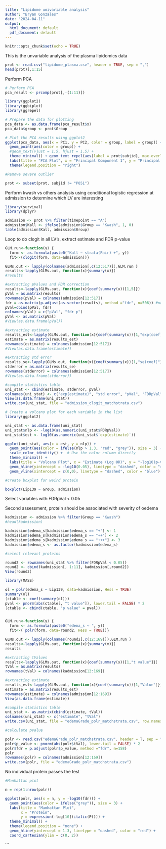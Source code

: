 ---
title: "Lipidome univariable analysis"
author: "Bryan Gonzales"
date: "2024-04-11"
output:
  html_document: default
  pdf_document: default
---

```{r setup, include=FALSE}
knitr::opts_chunk$set(echo = TRUE)
```

This is the unvariable analysis of the plasma lipidomics data

```{r cars}
prot <- read.csv("lipidome_plasma.csv", header = TRUE, sep = ",")
head(prot)[,1:15]

```

Perform PCA

```{r}

# Perform PCA
pca_result <- prcomp(prot[,-(1:11)])

library(ggplot2)
library(ggbiplot)
library(ggrepel)

# Prepare the data for plotting
pca_data <- as.data.frame(pca_result$x)
pca_data$group <- prot$Group

# Plot the PCA results using ggplot2
ggplot(pca_data, aes(x = PC1, y = PC2, color = group, label = group)) +
  geom_point(aes(color = group)) +
  #geom_text(vjust = 1.5, hjust = 1.5) +
  theme_minimal() + geom_text_repel(aes(label = prot$subjid), max.overlaps = 10) +
  labs(title = "PCA Plot", x = "Principal Component 1", y = "Principal Component 2") +
  theme(legend.position = "right")

#Remove severe outlier

prot <- subset(prot, subjid != "P051")


```


Perform kwash vs others analysis using conditional logistic regression at admission to determine which LV are interesting

```{r}
library(survival)
library(dplyr)

admission <- prot %>% filter(timepoint == "A")
admission$Kall <- ifelse(admission$Group == "Kwash", 1, 0)
table(admission$Kall, admission$Group)

```
Loop to do clogit in all LV's, extract estimate and FDR p-value

```{r}

GLM.run<-function(y) {
  form <- as.formula(paste0("Kall ~ strata(Pair) +", y))
  fit<-(clogit(form, data=admission))}

GLMs.out <- lapply(colnames(admission[,c(12:517)]),GLM.run )
results<-lapply(GLMs.out, function(x){summary(x)})
#results

#extracting pValues and FDR correction
results<-lapply(GLMs.out, function(x){coef(summary(x))[1,5]})
pVal = as.matrix(results)
rownames(pVal) = colnames(admission[12:517])
fdr = as.matrix(p.adjust(as.vector(results), method ="fdr", n=506)) #n=number of metabolites
pVal=cbind(pVal, fdr)
colnames(pVal) = c("pVal", "fdr p")
pVal <- as.matrix(pVal)
#View(as.data.frame(pVal))

#extracting estimate
results_est<-lapply(GLMs.out, function(x){coef(summary(x))[1,"exp(coef)"]}) #[x,4] change x to number of factors + 1
estimate = as.matrix(results_est)
rownames(estimate) = colnames(admission[12:517])
#View(as.data.frame(estimate))

#extracting std error
results_se<-lapply(GLMs.out, function(x){coef(summary(x))[1,"se(coef)"]}) #[x,4] change x to number of factors + 1
stderror = as.matrix(results_se)
rownames(stderror) = colnames(admission[12:517])
#View(as.data.frame(stderror))

#compile statistics table
uni_stat <- cbind(estimate, stderror, pVal)
colnames(uni_stat) <- c("exp(estimate)", "std error", "pVal", "FDRpVal")
View(as.data.frame(uni_stat))
write.csv(uni_stat, file = "admission_clogit_matchstrata.csv")

```

```{r}

# Create a volcano plot for each variable in the list
library(ggplot2)

uni_stat <- as.data.frame(uni_stat)
uni_stat$nlp <- -log10(as.numeric(uni_stat$FDRpVal))
uni_stat$est <- log10(as.numeric(uni_stat$`exp(estimate)`))

ggplot(uni_stat, aes(x = est, y = nlp)) +
  geom_point(aes(color = ifelse(nlp > 1.3, "red", "grey")), size = 3) +
  scale_color_identity() +  # Use the color column directly
  theme_minimal() +
  labs(title = "Volcano Plot", x = "Estimate (Log OR)", y = "-log10(p-value)") +
  geom_hline(yintercept = -log10(0.05), linetype = "dashed", color = "red") +  # Horizontal line for p-value threshold
  geom_vline(xintercept = c(0,0), linetype = "dashed", color = "blue")       # Vertical lines for estimate thresholds  

#create boxplot for weird protein

boxplot(Lip139 ~ Group, admission)

```

Select variables with FDRpVal < 0.05

Second assessment, protein should be associated with severity of oedema

```{r}

kadmission <- admission %>% filter(Group == "Kwash")
#head(kadmission)

kadmission$edema_s[kadmission$edema_s == "+"] <- 1
kadmission$edema_s[kadmission$edema_s == "++"] <- 2
kadmission$edema_s[kadmission$edema_s == "+++"] <- 3
kadmission$edema_s <- as.factor(kadmission$edema_s)

#select relevant proteins

round2 <- rownames(uni_stat %>% filter(FDRpVal < 0.05))
round2 <- cbind(kadmission[, 1:11], kadmission[,round2])
View(round2)

library(MASS)

ol = polr(edema_s ~ Lip139, data=kadmission, Hess = TRUE)
summary(ol)
(ctable <- coef(summary(ol)))
pval <- pnorm(abs(ctable[, "t value"]), lower.tail = FALSE) * 2
(ctable <- cbind(ctable, "p value" = pval))


GLM.run<-function(y) {
  form <- as.formula(paste0("edema_s ~ ", y))
  fit<-( polr(form, data=round2, Hess = TRUE))}

GLMs.out <- lapply(colnames(round2[,c(12:169)]),GLM.run )
results<-lapply(GLMs.out, function(x){summary(x)})
results

#extracting tValues
results<-lapply(GLMs.out, function(x){coef(summary(x))[1,"t value"]})
tVal = as.matrix(results)
rownames(tVal) = colnames(kadmission[12:169])

#extracting estimate
results_est<-lapply(GLMs.out, function(x){coef(summary(x))[1,"Value"]}) #[x,4] change x to number of factors + 1
estimate = as.matrix(results_est)
rownames(estimate) = colnames(admission[12:169])
View(as.data.frame(estimate))

#compile statistics table
uni_stat <- as.matrix(cbind(estimate, tVal))
colnames(uni_stat) <- c("estimate", "tVal")
write.csv(uni_stat, file = "edemaGrade_polr_matchstrata.csv", row.names = F)

#calculate pvalue

polr <- read.csv("edemaGrade_polr_matchstrata.csv", header = T, sep = ",")
polr$p_value <- pnorm(abs(polr$tVal), lower.tail = FALSE) * 2
polr$fdr = p.adjust(polr$p_value, method ="fdr", n=158)
polr
rownames(polr) = colnames(admission[12:169])
write.csv(polr, file = "edemaGrade_polr_matchstrata.csv")

```
No individual protein passes the test

```{r}

#Manhattan plot

n = rep(1:nrow(polr))

ggplot(polr, aes(x = n, y = -log10(fdr))) +
  geom_point(aes(color = ifelse("grey")), size = 3) +
  labs(title = "Manhattan Plot",
       x = "Protein",
       y = expression(-log[10](italic(P)))) +
  theme_minimal() +
  theme(legend.position = "none") + 
  geom_hline(yintercept = 1.3, linetype = "dashed", color = "red") + 
  coord_cartesian(ylim = c(0, 2))

```
```
